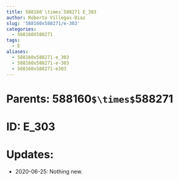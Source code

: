 ```yaml
---
title: 588160`\times`588271 E_303
author: Roberto Villegas-Diaz
slug: '588160x588271/e-303'
categories:
  - 588160X588271
tags:
  - E
aliases:
  - 588160x588271-e_303
  - 588160x588271-e-303
  - 588160x588271-e303
---
```


# **Parents**: 588160`$\times$`588271
# **ID**: E_303
# **Updates**: 
 - 2020-06-25: Nothing new.
